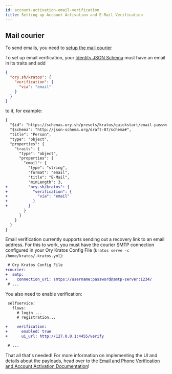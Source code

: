 ```yaml
---
id: account-activation-email-verification
title: Setting up Account Activation and E-Mail Verification
---
```


## Mail courier

To send emails, you need to [setup the mail courier](../concepts/email-sms.md)

To set up email verification, your
[Identity JSON Schema](../concepts/identity-data-model.mdx) must have an email
in its traits and add

```json
{
  "ory.sh/kratos": {
    "verification": {
      "via": "email"
    }
  }
}
```

to it, for example:

```diff
{
  "$id": "https://schemas.ory.sh/presets/kratos/quickstart/email-password/identity.schema.json",
  "$schema": "http://json-schema.org/draft-07/schema#",
  "title": "Person",
  "type": "object",
  "properties": {
    "traits": {
      "type": "object",
      "properties": {
        "email": {
          "type": "string",
          "format": "email",
          "title": "E-Mail",
          "minLength": 3,
+         "ory.sh/kratos": {
+           "verification": {
+             "via": "email"
+           }
+         }
        }
      }
    }
  }
}
```

Email verification currently supports sending out a recovery link to an email
address. For this to work, you must have the courier SMTP connection configured
in your Ory Kratos Config File (`kratos serve -c /home/kratos/.kratos.yml`):

```diff
 # Ory Kratos Config File
+courier:
+  smtp:
+    connection_uri: smtps://username:password@smtp-server:1234/
 # ...
```

You also need to enable verification:

```diff
 selfservice:
   flows:
     # login ...
     # registration...

+    verification:
+      enabled: true
+      ui_url: http://127.0.0.1:4455/verify

 # ...
```

That all that's needed! For more information on implementing the UI and details
about the payloads, head over to the
[Email and Phone Verification and Account Activation Documentation](../self-service/flows/verify-email-account-activation.mdx)!
